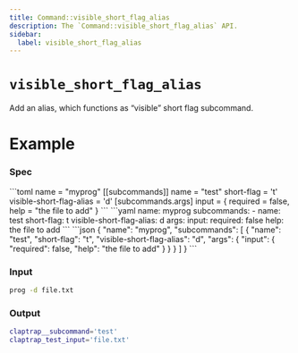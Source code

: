 ```yaml
---
title: Command::visible_short_flag_alias
description: The `Command::visible_short_flag_alias` API.
sidebar:
  label: visible_short_flag_alias
---
```



# `visible_short_flag_alias` <LinkButton href="https://docs.rs/clap/latest/clap/struct.Command.html#method.visible_short_flag_alias" icon="open-book" variant="minimal"></LinkButton>

<Badge text="since 0.1.0" size="small" />

Add an alias, which functions as “visible” short flag subcommand.

# Example

### Spec

<Tabs syncKey="format">
  <TabItem label="TOML">
```toml
name = "myprog"
[[subcommands]]
name = "test"
short-flag = 't'
visible-short-flag-alias = 'd'
[subcommands.args]
input = { required = false, help = "the file to add" }
```
  </TabItem>
  <TabItem label="YAML">
```yaml
name: myprog
subcommands:
- name: test
  short-flag: t
  visible-short-flag-alias: d
  args:
    input:
      required: false
      help: the file to add
```
  </TabItem>
  <TabItem label="JSON">
```json
{
  "name": "myprog",
  "subcommands": [
    {
      "name": "test",
      "short-flag": "t",
      "visible-short-flag-alias": "d",
      "args": {
        "input": {
          "required": false,
          "help": "the file to add"
        }
      }
    }
  ]
}
```
  </TabItem>
</Tabs>

### Input

```bash
prog -d file.txt
```

### Output

```bash
claptrap__subcommand='test'
claptrap_test_input='file.txt'
```
